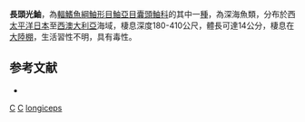 {{Speciesbox
| taxon = Lioscorpius longiceps
| binomial_authority = [[Günther|Günther]],1880
| status = NE
| status_system = IUCN3.1
| synonyms = *''Setarches longiceps'', <small>Günther, 1880</small>
*''Macroscorpius pallidus'', <small>Fowler, 1938</small>
}}

'''長頭光鮋'''，為[[輻鰭魚綱|輻鰭魚綱]][[鮋形目|鮋形目]][[鮋亞目|鮋亞目]][[囊頭鮋科|囊頭鮋科]]的其中一[[種|種]]，為深海魚類，分布於西[[太平洋|太平洋]][[日本|日本]]至[[西澳大利亞|西澳大利亞]]海域，棲息深度180-410公尺，體長可達14公分，棲息在[[大陸棚|大陸棚]]，生活習性不明，具有毒性。

==参考文献==
*{{FishBase_species|genus=Lioscorpius|species=longiceps|year=2014|month=6}}

{{鮋形目小作品}}
{{Taxonbar}}
[[Category:1880年描述的鱼类|C]]
[[Category:有毒魚類|C]]
[[Category:光鮋屬|longiceps]]